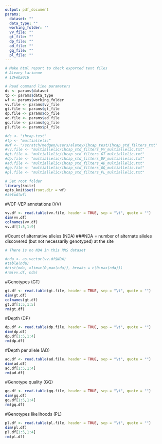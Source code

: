 ```yaml
---
output: pdf_document
params: 
  dataset: ""
  data_type: ""
  working_folder: ""
  vv_file: "" 
  gt_file: ""
  dp_file: ""
  ad_file: ""
  gq_file: ""
  pl_file: ""
---
```


\pagenumbering{gobble}

```r

# Make html report to check exported text files
# Alexey Larionov
# 12Feb2016

# Read command line parameters
ds <- params$dataset
tp <- params$data_type
wf <- params$working_folder
vv.file <- params$vv_file
gt.file <- params$gt_file
dp.file <- params$dp_file
ad.file <- params$ad_file
gq.file <- params$gq_file
pl.file <- params$pl_file

#ds <- "ihcap-test"
#tp <- "multiallelic"
#wf <- "/scratch/medgen/users/alexey/ihcap_test/ihcap_std_filters_txt"
#vv.file <- "multiallelic/ihcap_std_filters_VV_multiallelic.txt"
#gt.file <- "multiallelic/ihcap_std_filters_GT_multiallelic.txt"
#dp.file <- "multiallelic/ihcap_std_filters_DP_multiallelic.txt"
#ad.file <- "multiallelic/ihcap_std_filters_AD_multiallelic.txt"
#gq.file <- "multiallelic/ihcap_std_filters_GQ_multiallelic.txt"
#pl.file <- "multiallelic/ihcap_std_filters_PL_multiallelic.txt"

# Set root folder
library(knitr)
opts_knit$set(root.dir = wf)
#setwd(wf)

```

\begin{center}
\fontsize{18}{26}\selectfont
\textbf{`r ds`\\}
\textbf{`r tp`\\}
\fontsize{12}{20}\selectfont
\textbf{Testing exported tables in R\\}
\end{center}

#VCF-VEP annotations (VV)

```r
vv.df <- read.table(vv.file, header = TRUE, sep = "\t", quote = "")
dim(vv.df)
colnames(vv.df)
vv.df[1:5,1:9]
```

\pagebreak

#Count of alternative alleles (NDA)
###NDA = number of alternate alleles discovered (but not necessarily genotyped) at the site

```r

# There is no NDA in this RMS dataset

#nda <- as.vector(vv.df$NDA)
#table(nda)
#hist(nda, xlim=c(0,max(nda)), breaks = c(0:max(nda)))
#rm(vv.df, nda)

```

\pagebreak

#Genotypes (GT)

```r
gt.df <- read.table(gt.file, header = TRUE, sep = "\t", quote = "")
dim(gt.df)
colnames(gt.df)
gt.df[1:5,1:5]
rm(gt.df)
```

\pagebreak

#Depth (DP)

```r
dp.df <- read.table(dp.file, header = TRUE, sep = "\t", quote = "")
dim(dp.df)
dp.df[1:5,1:4]
rm(dp.df)
```

#Depth per allele (AD)

```r
ad.df <- read.table(ad.file, header = TRUE, sep = "\t", quote = "")
dim(ad.df)
ad.df[1:5,1:4]
rm(ad.df)
```

\pagebreak

#Genotype quality (GQ)

```r
gq.df <- read.table(gq.file, header = TRUE, sep = "\t", quote = "")
dim(gq.df)
gq.df[1:5,1:4]
rm(gq.df)
```

#Genotypes likelihoods (PL)

```r
pl.df <- read.table(pl.file, header = TRUE, sep = "\t", quote = "")
dim(pl.df)
pl.df[1:5,1:4]
rm(pl.df)
```

